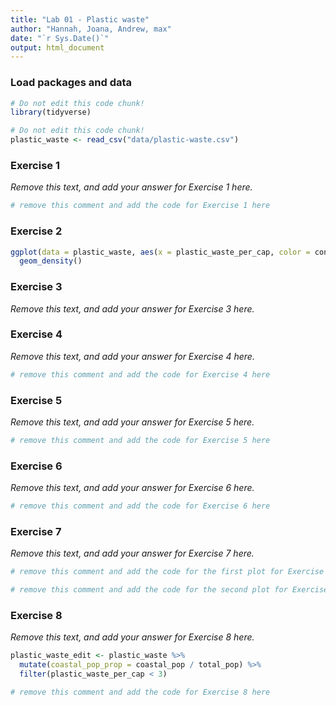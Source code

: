 ```yaml
---
title: "Lab 01 - Plastic waste"
author: "Hannah, Joana, Andrew, max"
date: "`r Sys.Date()`"
output: html_document
---
```


### Load packages and data

```r
# Do not edit this code chunk!
library(tidyverse) 
```

```r
# Do not edit this code chunk!
plastic_waste <- read_csv("data/plastic-waste.csv")
```

### Exercise 1

*Remove this text, and add your answer for Exercise 1 here.*

```r
# remove this comment and add the code for Exercise 1 here
```

### Exercise 2

```r
ggplot(data = plastic_waste, aes(x = plastic_waste_per_cap, color = continent )) +
  geom_density()
```

### Exercise 3

*Remove this text, and add your answer for Exercise 3 here.*

### Exercise 4

*Remove this text, and add your answer for Exercise 4 here.*

```r
# remove this comment and add the code for Exercise 4 here
```

### Exercise 5

*Remove this text, and add your answer for Exercise 5 here.*

```r
# remove this comment and add the code for Exercise 5 here
```

### Exercise 6

*Remove this text, and add your answer for Exercise 6 here.*

```r
# remove this comment and add the code for Exercise 6 here
```

### Exercise 7

*Remove this text, and add your answer for Exercise 7 here.*

```r
# remove this comment and add the code for the first plot for Exercise 7 here
```

```r
# remove this comment and add the code for the second plot for Exercise 7 here
```

### Exercise 8

*Remove this text, and add your answer for Exercise 8 here.*

```r
plastic_waste_edit <- plastic_waste %>% 
  mutate(coastal_pop_prop = coastal_pop / total_pop) %>%
  filter(plastic_waste_per_cap < 3)

# remove this comment and add the code for Exercise 8 here
```

